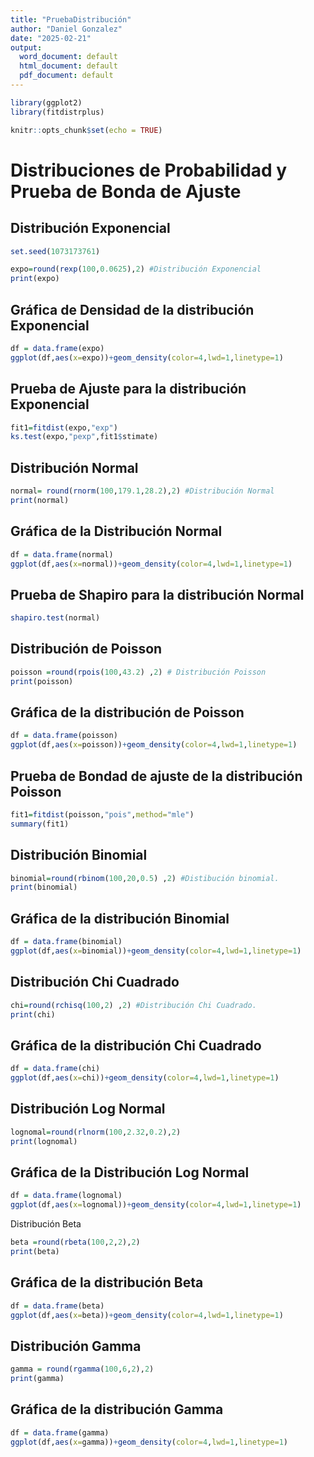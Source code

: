 ```yaml
---
title: "PruebaDistribución"
author: "Daniel Gonzalez"
date: "2025-02-21"
output:
  word_document: default
  html_document: default
  pdf_document: default
---
```


```r
library(ggplot2)
library(fitdistrplus)

knitr::opts_chunk$set(echo = TRUE)
```

# Distribuciones de Probabilidad y Prueba de Bonda de Ajuste

## Distribución Exponencial

```r
set.seed(1073173761)

expo=round(rexp(100,0.0625),2) #Distribución Exponencial
print(expo)

```

## **Gráfica de Densidad de la distribución Exponencial**

```r
df = data.frame(expo)
ggplot(df,aes(x=expo))+geom_density(color=4,lwd=1,linetype=1)
```

## Prueba de Ajuste para la distribución Exponencial

```r
fit1=fitdist(expo,"exp")
ks.test(expo,"pexp",fit1$stimate)
```

## Distribución Normal

```r
normal= round(rnorm(100,179.1,28.2),2) #Distribución Normal
print(normal)
```

## **Gráfica de la Distribución Normal**

```r
df = data.frame(normal)
ggplot(df,aes(x=normal))+geom_density(color=4,lwd=1,linetype=1)
```

## Prueba de Shapiro para la distribución Normal

```r
shapiro.test(normal)
```

## **Distribución de Poisson**

```r
poisson =round(rpois(100,43.2) ,2) # Distribución Poisson
print(poisson)
```

## Gráfica de la distribución de Poisson

```r
df = data.frame(poisson)
ggplot(df,aes(x=poisson))+geom_density(color=4,lwd=1,linetype=1)
```

## Prueba de Bondad de ajuste de la distribución Poisson

```r
fit1=fitdist(poisson,"pois",method="mle")
summary(fit1)
```

## **Distribución Binomial**

```r
binomial=round(rbinom(100,20,0.5) ,2) #Distibución binomial.
print(binomial)
```

## Gráfica de la distribución Binomial

```r
df = data.frame(binomial)
ggplot(df,aes(x=binomial))+geom_density(color=4,lwd=1,linetype=1)
```

## Distribución Chi Cuadrado

```r
chi=round(rchisq(100,2) ,2) #Distribución Chi Cuadrado.
print(chi)
```

## Gráfica de la distribución Chi Cuadrado

```r
df = data.frame(chi)
ggplot(df,aes(x=chi))+geom_density(color=4,lwd=1,linetype=1)
```

## Distribución Log Normal

```r
lognomal=round(rlnorm(100,2.32,0.2),2)
print(lognomal)

```

## Gráfica de la Distribución Log Normal

```r
df = data.frame(lognomal)
ggplot(df,aes(x=lognomal))+geom_density(color=4,lwd=1,linetype=1)
```

Distribución Beta

```r
beta =round(rbeta(100,2,2),2)
print(beta)

```

## Gráfica de la distribución Beta

```r
df = data.frame(beta)
ggplot(df,aes(x=beta))+geom_density(color=4,lwd=1,linetype=1)
```

## Distribución Gamma

```r
gamma = round(rgamma(100,6,2),2)
print(gamma)
```

## Gráfica de la distribución Gamma

```r
df = data.frame(gamma)
ggplot(df,aes(x=gamma))+geom_density(color=4,lwd=1,linetype=1)
```
